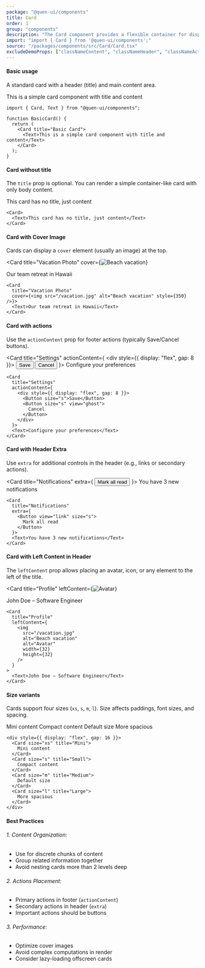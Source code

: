 ```yaml
---
package: "@quen-ui/components"
title: Card
order: 1
group: "components"
description: "The Card component provides a flexible container for displaying content with optional header, cover image, and action footer. It follows Material Design principles with clean spacing and automatic dividers."
import: "import { Card } from '@quen-ui/components';"
source: "/packages/components/src/Card/Card.tsx"
excludeDemoProps: ["classNameContent", "classNameHeader", "classNameAction"]
---
```



#### Basic usage

A standard card with a header (title) and main content area.

<Card title="Basic Card">
  <Text>This is a simple card component with title and content</Text>
</Card>

```tsx
import { Card, Text } from "@quen-ui/components";

function BasicCard() {
  return (
    <Card title="Basic Card">
      <Text>This is a simple card component with title and content</Text>
    </Card>
  );
}
```

#### Card without title

The `title` prop is optional. You can render a simple container-like card with only body content.

<Card>
  <Text>This card has no title, just content</Text>
</Card>

```tsx
<Card>
  <Text>This card has no title, just content</Text>
</Card>
```

#### Card with Cover Image

Cards can display a `cover` element (usually an image) at the top.

<Card
  title="Vacation Photo"
  cover={<img src={Avatar2} alt="Beach vacation" width={350} />}
>
  <Text>Our team retreat in Hawaii</Text>
</Card>

```tsx
<Card
  title="Vacation Photo"
  cover={<img src="/vacation.jpg" alt="Beach vacation" style={350} />}>
  <Text>Our team retreat in Hawaii</Text>
</Card>
```

#### Card with actions

Use the `actionContent` prop for footer actions (typically Save/Cancel buttons).

<Card
  title="Settings"
  actionContent={
    <div style={{ display: "flex", gap: 8 }}>
      <Button size="s">Save</Button>
      <Button size="s" view="ghost">
        Cancel
      </Button>
    </div>
  }>
  <Text>Configure your preferences</Text>
</Card>

```tsx
<Card
  title="Settings"
  actionContent={
    <div style={{ display: "flex", gap: 8 }}>
      <Button size="s">Save</Button>
      <Button size="s" view="ghost">
        Cancel
      </Button>
    </div>
  }>
  <Text>Configure your preferences</Text>
</Card>
```

#### Card with Header Extra

Use `extra` for additional controls in the header (e.g., links or secondary actions).

<Card
  title="Notifications"
  extra={
    <Button view="link" size="s">
      Mark all read
    </Button>
  }>
  <Text>You have 3 new notifications</Text>
</Card>

```tsx
<Card
  title="Notifications"
  extra={
    <Button view="link" size="s">
      Mark all read
    </Button>
  }>
  <Text>You have 3 new notifications</Text>
</Card>
```

#### Card with Left Content in Header

The `leftContent` prop allows placing an avatar, icon, or any element to the left of the title.

<Card
  title="Profile"
  leftContent={<img src={Avatar2} alt="Avatar" width={32} height={32} />}
>
  <Text>John Doe – Software Engineer</Text>
</Card>

```tsx
<Card
  title="Profile"
  leftContent={
    <img
      src="/vacation.jpg"
      alt="Beach vacation"
      alt="Avatar"
      width={32}
      height={32}
    />
  }
>
  <Text>John Doe – Software Engineer</Text>
</Card>
```

#### Size variants

Cards support four sizes (`xs`, `s`, `m`, `l`). Size affects paddings, font sizes, and spacing.

<div style={{ display: "flex", gap: 16 }}>
  <Card size="xs" title="Mini">
    Mini content
  </Card>
  <Card size="s" title="Small">
    Compact content
  </Card>
  <Card size="m" title="Medium">
    Default size
  </Card>
  <Card size="l" title="Large">
    More spacious
  </Card>
</div>

```tsx
<div style={{ display: "flex", gap: 16 }}>
  <Card size="xs" title="Mini">
    Mini content
  </Card>
  <Card size="s" title="Small">
    Compact content
  </Card>
  <Card size="m" title="Medium">
    Default size
  </Card>
  <Card size="l" title="Large">
    More spacious
  </Card>
</div>
```

#### Best Practices

###### 1. Content Organization:

- Use for discrete chunks of content
- Group related information together
- Avoid nesting cards more than 2 levels deep

###### 2. Actions Placement:

- Primary actions in footer (`actionContent`)
- Secondary actions in header (`extra`)
- Important actions should be buttons

###### 3. Performance:

- Optimize cover images
- Avoid complex computations in render
- Consider lazy-loading offscreen cards
